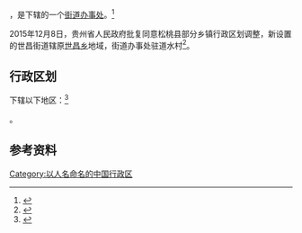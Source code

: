 {{中国乡级行政区|52/06/28/201/000}}

'''{{PAGENAMEBASE}}'''，是{{PRC admin/fullname|52/06/28/201/000|3}}下辖的一个[[街道办事处|街道办事处]]。<ref>{{PRC admin/ref sgc|{{PRC admin/parent|52/06/28/201/000}}}}</ref>

2015年12月8日，贵州省人民政府批复同意松桃县部分乡镇行政区划调整，新设置的世昌街道辖原[[世昌乡|世昌乡]]地域，街道办事处驻道水村<ref>{{Cite web |url=http://www.gzgov.gov.cn/xxgk/zfxxgkpt/szfxxgkml/ztfl/cxjshjbh/201701/t20170106_683883.html |title=省人民政府关于同意松桃自治县部分乡镇行政区划调整的批复（黔府函〔2015〕299号） |accessdate=2017-09-05 |archive-date=2017-09-06 |archive-url=https://web.archive.org/web/20170906040240/http://www.gzgov.gov.cn/xxgk/zfxxgkpt/szfxxgkml/ztfl/cxjshjbh/201701/t20170106_683883.html |dead-url=no }}</ref>。

== 行政区划 ==

{{PAGENAMEBASE}}下辖以下地区：<ref>{{PRC admin/ref sgc|52/06/28/201/000}}</ref>

{{PRC admin/children|52/06/28/201/000}}。

== 参考资料 ==

{{reflist}}

{{行政区划小作品}}
{{PRC admin/navcat|52/06/28/201/000}}

[[Category:以人名命名的中国行政区|Category:以人名命名的中国行政区]]
